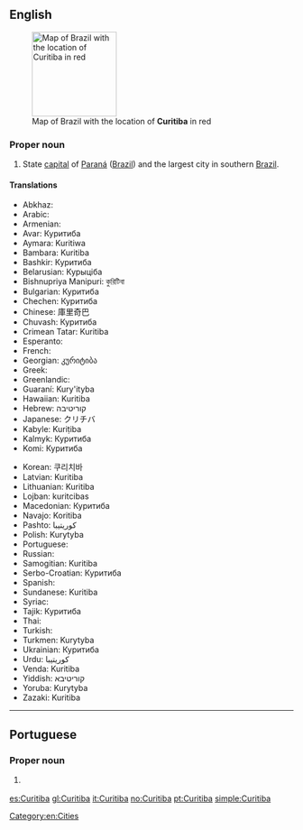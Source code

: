 ==English==
{{wikipedia}}
[[Image:Curitiba in Brazil.png|150px|right|thumb|Map of Brazil with the location of '''Curitiba''' in red]]

===Proper noun===
{{en-proper noun}}

# State [[capital]] of [[Paraná]] ([[Brazil]]) and the largest city in southern [[Brazil]].

====Translations====
{{trans-top|State capital of Paraná}}
* Abkhaz: {{t|ab|Цуритиба}}
* Arabic: {{t|ar|كوريتيبا}}
* Armenian: {{t|hy|Կուրիտիբա}}
* Avar: Куритиба
* Aymara: Kuritiwa
* Bambara: Kuritiba
* Bashkir: Куритиба
* Belarusian: Курыціба
* Bishnupriya Manipuri: কুরিটিবা
* Bulgarian: Куритиба
* Chechen: Куритиба
* Chinese: 庫里奇巴
* Chuvash: Куритиба
* Crimean Tatar: Kuritiba
* Esperanto: {{t|eo|Kuritibo}}
* French: {{t|fr|Curitiba}}
* Georgian: კურიტიბა
* Greek: {{t|el|Κουριτίμπα}}
* Greenlandic: {{t|kl|Kuritiba}}
* Guaraní: Kury'ityba
* Hawaiian: Kuritiba
* Hebrew: קוריטיבה
* Japanese: クリチバ
* Kabyle: Kuriṭiba
* Kalmyk: Куритиба
* Komi: Куритиба
{{trans-mid}}
* Korean: 쿠리치바
* Latvian: Kuritiba
* Lithuanian: Kuritiba
* Lojban: kuritcibas
* Macedonian: Куритиба
* Navajo: Koritiba
* Pashto: كوريتيبا
* Polish: Kurytyba
* Portuguese: {{t+|pt|Curitiba}}
* Russian: {{t|ru|Куритиба}}
* Samogitian: Kuritiba
* Serbo-Croatian: Куритиба
* Spanish: {{t+|es|Curitiba}}
* Sundanese: Kuritiba
* Syriac: {{t|syc|ܩܘܪܝܛܝܒܐ|sc=Syrc}}
* Tajik: Куритиба
* Thai: {{t|th|กูรีตีบา}}
* Turkish: {{t|tr|Curitiba}}
* Turkmen: Kurytyba
* Ukrainian: Куритиба
* Urdu: كوريتيبا
* Venda: Kuritiba
* Yiddish: קוריטיבא
* Yoruba: Kurytyba
* Zazaki: Kuritiba
{{trans-bottom}}

[[Category:en:Cities]]

----

==Portuguese==

===Proper noun===
{{pt-proper noun|f}}

# {{l/en|Curitiba}} {{gloss|State capital of Paraná}}

[[es:Curitiba]]
[[gl:Curitiba]]
[[it:Curitiba]]
[[no:Curitiba]]
[[pt:Curitiba]]
[[simple:Curitiba]]
